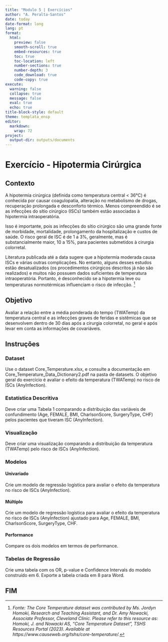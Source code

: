 ```yaml
---
title: "Modulo 5 | Exercícios"
author: "A. Peralta-Santos"
date: today
date-format: long
lang: pt 
format:
  html:
    preview: false
    smooth-scroll: true
    embed-resources: true
    toc: true
    toc-location: left
    number-sections: true
    number-depth: 3
    code_download: true
    code-copy: true
execute:
  warning: false
  collapse: true
  message: false
  eval: true
  echo: true
title-block-style: default
theme: templata_ensp
editor: 
  markdown: 
    wrap: 72
project:
  output-dir: outputs/documents
---
```


# Exercício - Hipotermia Cirúrgica

## Contexto

A hipotermia cirúrgica (definida como temperatura central < 36°C) é conhecida por causar coagulopatia, alteração no metabolismo de drogas, recuperação prolongada e desconforto térmico. Menos compreendido é se as infecções do sítio cirúrgico (ISCs) também estão associadas à hipotermia intraoperatória.

Isso é importante, pois as infecções do sítio cirúrgico são uma grande fonte de morbidade, mortalidade, prolongamento da hospitalização e custos de saúde. O risco geral de ISC é de 1 a 3%, geralmente, mas é substancialmente maior, 10 a 15%, para pacientes submetidos à cirurgia colorretal.

Literatura publicada até a data sugere que a hipotermia moderada causa ISCs e várias outras complicações. No entanto, alguns desses estudos estão desatualizados (os procedimentos cirúrgicos descritos já não são realizados) e muitos não possuem dados suficientes de temperatura intraoperatória. Portanto, é desconhecido se a hipotermia leve ou temperaturas normotérmicas influenciam o risco de infecção. [^1]

[^1]: *Fonte: The Core Temperature dataset was contributed by Ms. Jordyn Homoki, Research and Teaching Assistant, and Dr. Amy Nowacki, Associate Professor, Cleveland Clinic. Please refer to this resource as: Homoki, J. and Nowacki AS, "Core Temperature Dataset", TSHS Resources Portal (2023). Available at https://www.causeweb.org/tshs/core-temperature/.*

## Objetivo

Avaliar a relação entre a média ponderada do tempo (TWATemp) da temperatura central e as infecções graves de feridas e sistêmicas que se desenvolvem dentro de 30 dias após a cirurgia colorretal, no geral e após levar em conta as informações de covariáveis.

## Instruções

### Dataset

Use o dataset Core_Temperature.xlsx, e consulte a documentação em Core_Temperature_Data_Dictionary2.pdf na pasta de datasets. O objetivo geral do exercício é avaliar o efeito da temperatura (TWATemp) no risco de ISCs (AnyInfection).

### Estatística Descritiva

Deve criar uma Tabela 1 comparando a distribuição das variáveis de confundimento (Age, FEMALE, BMI, CharlsonScore, SurgeryType, CHF) pelos pacientes que tiveram ISC (AnyInfection).

### Visualização

Deve criar uma visualização comparando a distribuição da temperatura (TWATemp) pelo risco de ISCs (AnyInfection).

### Modelos

#### Univariado

Crie um modelo de regressão logística para avaliar o efeito da temperatura no risco de ISCs (AnyInfection).

#### Múltiplo

Crie um modelo de regressão logística para avaliar o efeito da temperatura no risco de ISCs (AnyInfection) ajustado para Age, FEMALE, BMI, CharlsonScore, SurgeryType, CHF.

#### Performance

Compare os dois modelos em termos de performance.

### Tabelas de Regressão

Crie uma tabela com os OR, p-value e Confidence Intervals do modelo construído em 6. Exporte a tabela criada em 8 para Word.

## FIM